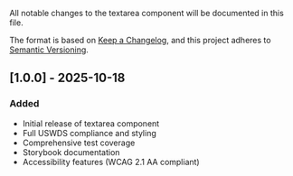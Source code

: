 
<Meta title="Forms/Textarea/Changelog" />

All notable changes to the textarea component will be documented in this file.

The format is based on [Keep a Changelog](https://keepachangelog.com/en/1.0.0/),
and this project adheres to [Semantic Versioning](https://semver.org/spec/v2.0.0.html).

## [1.0.0] - 2025-10-18

### Added

- Initial release of textarea component
- Full USWDS compliance and styling
- Comprehensive test coverage
- Storybook documentation
- Accessibility features (WCAG 2.1 AA compliant)
